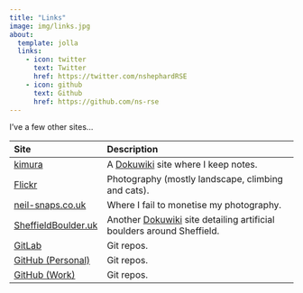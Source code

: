 ```yaml
---
title: "Links"
image: img/links.jpg
about:
  template: jolla
  links:
    - icon: twitter
      text: Twitter
      href: https://twitter.com/nshephardRSE
    - icon: github
      text: Github
      href: https://github.com/ns-rse
---
```


I've a few other sites...

| Site                                               | Description                                                                                                |
|:---------------------------------------------------|:-----------------------------------------------------------------------------------------------------------|
| [kimura](https://kimura.no-ip.info)                | A [Dokuwiki](https://www.dokuwiki.org/dokuwiki) site where I keep notes.                                   |
| [Flickr](https://www.flickr.com/photos/slackline)  | Photography (mostly landscape, climbing and cats).                                                         |
| [neil-snaps.co.uk](https://neil-snaps.co.uk)       | Where I fail to monetise my photography.                                                                   |
| [SheffieldBoulder.uk](https://sheffieldboulder.uk) | Another [Dokuwiki](https://www.dokuwiki.org/dokuwiki) site detailing artificial boulders around Sheffield. |
| [GitLab](https://gitlab.com/nshephard/)            | Git repos.                                                                                                 |
| [GitHub (Personal)](https://github.com/slackline)  | Git repos.                                                                                                 |
| [GitHub (Work)](https://github.com/ns-rse)         | Git repos.                                                                                                 |
